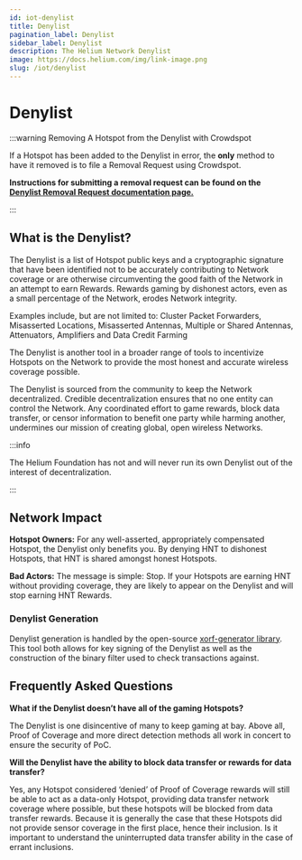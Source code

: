 ```yaml
---
id: iot-denylist
title: Denylist
pagination_label: Denylist
sidebar_label: Denylist
description: The Helium Network Denylist
image: https://docs.helium.com/img/link-image.png
slug: /iot/denylist
---
```



# Denylist

<LegacyContentBanner />

:::warning Removing A Hotspot from the Denylist with Crowdspot

If a Hotspot has been added to the Denylist in error, the **only** method to have it removed is to
file a Removal Request using Crowdspot.

**Instructions for submitting a removal request can be found on the
[Denylist Removal Request documentation page.](/iot/denylist-removals)**

:::

## What is the Denylist?

The Denylist is a list of Hotspot public keys and a cryptographic signature that have been
identified not to be accurately contributing to Network coverage or are otherwise circumventing the
good faith of the Network in an attempt to earn Rewards. Rewards gaming by dishonest actors, even as
a small percentage of the Network, erodes Network integrity.

Examples include, but are not limited to: Cluster Packet Forwarders, Misasserted Locations,
Misasserted Antennas, Multiple or Shared Antennas, Attenuators, Amplifiers and Data Credit Farming

The Denylist is another tool in a broader range of tools to incentivize Hotspots on the Network to
provide the most honest and accurate wireless coverage possible.

The Denylist is sourced from the community to keep the Network decentralized. Credible
decentralization ensures that no one entity can control the Network. Any coordinated effort to game
rewards, block data transfer, or censor information to benefit one party while harming another,
undermines our mission of creating global, open wireless Networks.

:::info

The Helium Foundation has not and will never run its own Denylist out of the interest of
decentralization.

:::

## Network Impact

**Hotspot Owners:** For any well-asserted, appropriately compensated Hotspot, the Denylist only
benefits you. By denying HNT to dishonest Hotspots, that HNT is shared amongst honest Hotspots.

**Bad Actors:** The message is simple: Stop. If your Hotspots are earning HNT without providing
coverage, they are likely to appear on the Denylist and will stop earning HNT Rewards.

<!-- TODO: proof of coverage oracles use the deny list -->

### Denylist Generation

Denylist generation is handled by the open-source
[xorf-generator library](https://github.com/helium/xorf-generator). This tool both allows for key
signing of the Denylist as well as the construction of the binary filter used to check transactions
against.

## Frequently Asked Questions

**What if the Denylist doesn’t have all of the gaming Hotspots?**

The Denylist is one disincentive of many to keep gaming at bay. Above all, Proof of Coverage and
more direct detection methods all work in concert to ensure the security of PoC.

**Will the Denylist have the ability to block data transfer or rewards for data transfer?**

Yes, any Hotspot considered ‘denied’ of Proof of Coverage rewards will still be able to act as a
data-only Hotspot, providing data transfer network coverage where possible, but these hotspots will
be blocked from data transfer rewards. Because it is generally the case that these Hotspots did not
provide sensor coverage in the first place, hence their inclusion. Is it important to understand the
uninterrupted data transfer ability in the case of errant inclusions.
